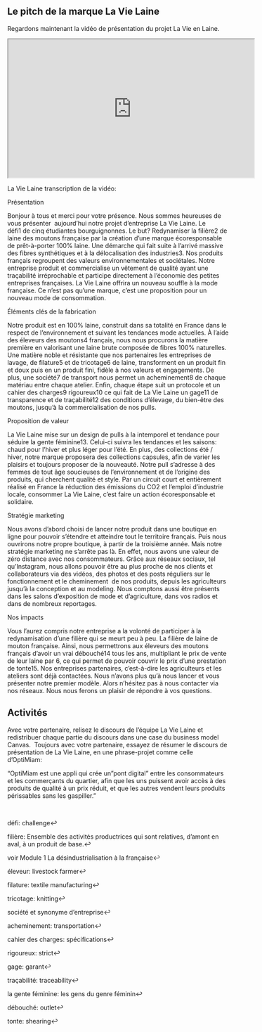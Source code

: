 ## Le pitch de la marque La Vie Laine

Regardons maintenant la vidéo de présentation du projet La Vie en Laine.

<iframe title="YouTube video player" src="https://www.youtube.com/embed/uqzdr4lWPyA" width="560" height="315" allowfullscreen="allowfullscreen" allow="accelerometer; autoplay; clipboard-write; encrypted-media; gyroscope; picture-in-picture" data-mce-fragment="1"></iframe>


La Vie Laine transcription de la vidéo: 

Présentation 

Bonjour à tous et merci pour votre présence. Nous sommes heureuses de vous présenter  aujourd’hui notre projet d’entreprise La Vie Laine. Le défi1 de cinq étudiantes bourguignonnes. Le but? Redynamiser la filière2 de laine des moutons française par la création d’une marque écoresponsable de prêt-à-porter 100% laine. Une démarche qui fait suite à l’arrivé massive des fibres synthétiques et à la délocalisation des industries3. Nos produits français regroupent des valeurs environnementales et sociétales. Notre entreprise produit et commercialise un vêtement de qualité ayant une traçabilité irréprochable et participe directement à l’économie des petites entreprises françaises. La Vie Laine offrira un nouveau souffle à la mode française. Ce n’est pas qu’une marque, c’est une proposition pour un nouveau mode de consommation. 

Éléments clés de la fabrication

Notre produit est en 100% laine, construit dans sa totalité en France dans le respect de l’environnement et suivant les tendances mode actuelles. À l’aide des éleveurs des moutons4 français, nous nous procurons la matière première en valorisant une laine brute composée de fibres 100% naturelles. Une matière noble et résistante que nos partenaires les entreprises de lavage, de filature5 et de tricotage6 de laine, transforment en un produit fin et doux puis en un produit fini, fidèle à nos valeurs et engagements. De plus, une société7 de transport nous permet un acheminement8 de chaque matériau entre chaque atelier. Enfin, chaque étape suit un protocole et un cahier des charges9 rigoureux10 ce qui fait de La Vie Laine un gage11 de transparence et de traçabilité12 des conditions d’élevage, du bien-être des moutons, jusqu’à la commercialisation de nos pulls. 

Proposition de valeur 

La Vie Laine mise sur un design de pulls à la intemporel et tendance pour séduire la gente féminine13. Celui-ci suivra les tendances et les saisons: chaud pour l’hiver et plus léger pour l’été. En plus, des collections été / hiver, notre marque proposera des collections capsules, afin de varier les plaisirs et toujours proposer de la nouveauté. Notre pull s’adresse à des femmes de tout âge soucieuses de l’environnement et de l’origine des produits, qui cherchent qualité et style. Par un circuit court et entièrement réalisé en France la réduction des émissions du CO2 et l’emploi d’industrie locale, consommer La Vie Laine, c’est faire un action écoresponsable et solidaire.  

Stratégie marketing 

Nous avons d’abord choisi de lancer notre produit dans une boutique en ligne pour pouvoir s’étendre et atteindre tout le territoire français. Puis nous ouvrirons notre propre boutique, à partir de la troisième année. Mais notre stratégie marketing ne s’arrête pas là. En effet, nous avons une valeur de zéro distance avec nos consommateurs. Grâce aux réseaux sociaux, tel qu’Instagram, nous allons pouvoir être au plus proche de nos clients et collaborateurs via des vidéos, des photos et des posts réguliers sur le fonctionnement et le cheminement  de nos produits, depuis les agriculteurs jusqu’à la conception et au modeling. Nous comptons aussi être présents dans les salons d’exposition de mode et d’agriculture, dans vos radios et dans de nombreux reportages.  

Nos impacts 

Vous l’aurez compris notre entreprise a la volonté de participer à la redynamisation d’une filière qui se meurt peu à peu. La filière de laine de mouton française. Ainsi, nous permettrons aux éleveurs des moutons français d’avoir un vrai débouché14 tous les ans, multipliant le prix de vente de leur laine par 6, ce qui permet de pouvoir couvrir le prix d’une prestation de tonte15. Nos entreprises partenaires, c’est-à-dire les agriculteurs et les ateliers sont déjà contactées. Nous n’avons plus qu’à nous lancer et vous présenter notre premier modèle. Alors n’hésitez pas à nous contacter via nos réseaux. Nous nous ferons un plaisir de répondre à vos questions.




## Activités
Avec votre partenaire, relisez le discours de l'équipe La Vie Laine et redistribuer chaque partie du discours dans une case du business model Canvas. 
Toujours avec votre partenaire, essayez de résumer le discours de présentation de La Vie Laine, en une phrase-projet comme celle d'OptiMiam:

"OptiMiam est une appli qui crée un "pont digital" entre les consommateurs et les commerçants du quartier, afin que les uns puissent avoir accès à des produits de qualité à un prix réduit, et que les autres vendent leurs produits périssables sans les gaspiller." 

 

défi: challenge↩︎

filière: Ensemble des activités productrices qui sont relatives, d’amont en aval, à un produit de base.↩︎

voir Module 1 La désindustrialisation à la française↩︎

éleveur: livestock farmer↩︎

filature: textile manufacturing↩︎

tricotage: knitting↩︎

société et synonyme d’entreprise↩︎

acheminement: transportation↩︎

cahier des charges: spécifications↩︎

rigoureux: strict↩︎

gage: garant↩︎

traçabilité: traceability↩︎

la gente féminine: les gens du genre féminin↩︎

débouché: outlet↩︎

tonte: shearing↩︎